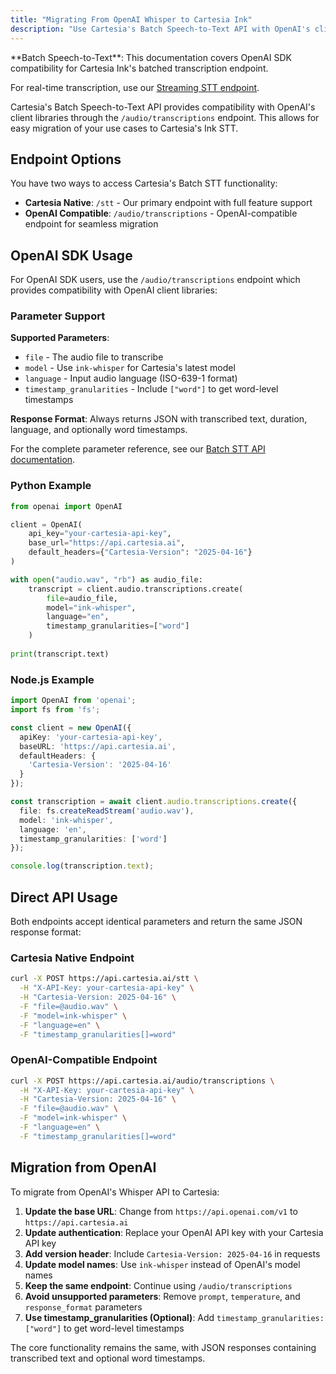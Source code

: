 ```yaml
---
title: "Migrating From OpenAI Whisper to Cartesia Ink"
description: "Use Cartesia's Batch Speech-to-Text API with OpenAI's client libraries"
---
```


<Info>
**Batch Speech-to-Text**: This documentation covers OpenAI SDK compatibility for Cartesia Ink's batched transcription endpoint.

For real-time transcription, use our [Streaming STT endpoint](/api-reference/stt/stt).
</Info>

Cartesia's Batch Speech-to-Text API provides compatibility with OpenAI's client libraries through the `/audio/transcriptions` endpoint. This allows for easy migration of your use cases to Cartesia's Ink STT.

## Endpoint Options

You have two ways to access Cartesia's Batch STT functionality:

- **Cartesia Native**: `/stt` - Our primary endpoint with full feature support
- **OpenAI Compatible**: `/audio/transcriptions` - OpenAI-compatible endpoint for seamless migration

## OpenAI SDK Usage

For OpenAI SDK users, use the `/audio/transcriptions` endpoint which provides compatibility with OpenAI client libraries:

### Parameter Support

**Supported Parameters**:
- `file` - The audio file to transcribe
- `model` - Use `ink-whisper` for Cartesia's latest model
- `language` - Input audio language (ISO-639-1 format)
- `timestamp_granularities` - Include `["word"]` to get word-level timestamps

**Response Format**: Always returns JSON with transcribed text, duration, language, and optionally word timestamps.

For the complete parameter reference, see our [Batch STT API documentation](/api-reference/stt/transcribe).

### Python Example

```python
from openai import OpenAI

client = OpenAI(
    api_key="your-cartesia-api-key",
    base_url="https://api.cartesia.ai",
    default_headers={"Cartesia-Version": "2025-04-16"}
)

with open("audio.wav", "rb") as audio_file:
    transcript = client.audio.transcriptions.create(
        file=audio_file,
        model="ink-whisper",
        language="en",
        timestamp_granularities=["word"]
    )
    
print(transcript.text)
```

### Node.js Example

```typescript
import OpenAI from 'openai';
import fs from 'fs';

const client = new OpenAI({
  apiKey: 'your-cartesia-api-key',
  baseURL: 'https://api.cartesia.ai',
  defaultHeaders: {
    'Cartesia-Version': '2025-04-16'
  }
});

const transcription = await client.audio.transcriptions.create({
  file: fs.createReadStream('audio.wav'),
  model: 'ink-whisper',
  language: 'en',
  timestamp_granularities: ['word']
});

console.log(transcription.text);
```

## Direct API Usage

Both endpoints accept identical parameters and return the same JSON response format:

### Cartesia Native Endpoint

```bash
curl -X POST https://api.cartesia.ai/stt \
  -H "X-API-Key: your-cartesia-api-key" \
  -H "Cartesia-Version: 2025-04-16" \
  -F "file=@audio.wav" \
  -F "model=ink-whisper" \
  -F "language=en" \
  -F "timestamp_granularities[]=word"
```

### OpenAI-Compatible Endpoint

```bash
curl -X POST https://api.cartesia.ai/audio/transcriptions \
  -H "X-API-Key: your-cartesia-api-key" \
  -H "Cartesia-Version: 2025-04-16" \
  -F "file=@audio.wav" \
  -F "model=ink-whisper" \
  -F "language=en" \
  -F "timestamp_granularities[]=word"
```

## Migration from OpenAI

To migrate from OpenAI's Whisper API to Cartesia:

1. **Update the base URL**: Change from `https://api.openai.com/v1` to `https://api.cartesia.ai`
2. **Update authentication**: Replace your OpenAI API key with your Cartesia API key
3. **Add version header**: Include `Cartesia-Version: 2025-04-16` in requests
4. **Update model names**: Use `ink-whisper` instead of OpenAI's model names
5. **Keep the same endpoint**: Continue using `/audio/transcriptions`
6. **Avoid unsupported parameters**: Remove `prompt`, `temperature`, and `response_format` parameters
7. **Use timestamp_granularities (Optional)**: Add `timestamp_granularities: ["word"]` to get word-level timestamps

The core functionality remains the same, with JSON responses containing transcribed text and optional word timestamps. 